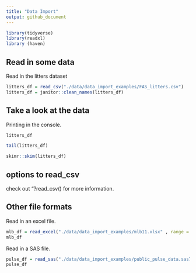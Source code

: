 ```yaml
---
title: "Data Import"
output: github_document
---
```


```r
library(tidyverse)
library(readxl)
library (haven)
```

## Read in some data

Read in the litters dataset

```r
litters_df = read_csv("./data/data_import_examples/FAS_litters.csv")
litters_df = janitor::clean_names(litters_df)
```


## Take a look at the data

Printing in the console.

```r
litters_df
```

```r
tail(litters_df)
```


```r
skimr::skim(litters_df)
```
## options to read_csv

check out "?read_csv() for more information.

## Other file formats

Read in an excel file.

```r
mlb_df = read_excel("./data/data_import_examples/mlb11.xlsx" , range = "A1:F7")
mlb_df
```


Read in a SAS file.
```r
pulse_df = read_sas("./data/data_import_examples/public_pulse_data.sas7bdat")
pulse_df
```

